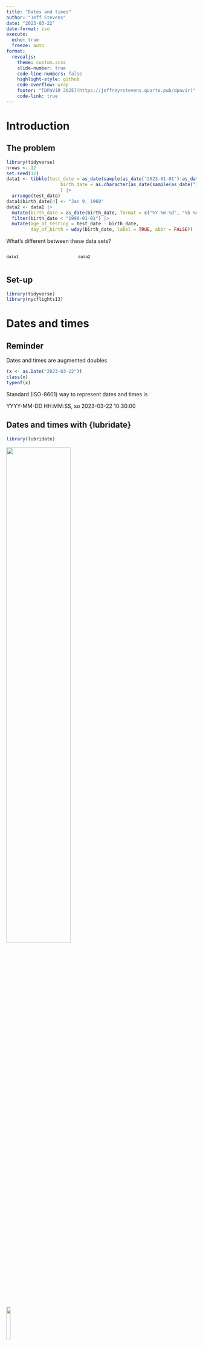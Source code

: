 ```yaml
---
title: "Dates and times"
author: "Jeff Stevens"
date: "2023-03-22"
date-format: iso
execute:
  echo: true
  freeze: auto
format:
  revealjs: 
    theme: custom.scss
    slide-number: true
    code-line-numbers: false
    highlight-style: github
    code-overflow: wrap
    footer: "[DPaViR 2025](https://jeffreyrstevens.quarto.pub/dpavir)"
    code-link: true
---
```



# Introduction


## The problem

```r
library(tidyverse)
nrows <- 12
set.seed(12)
data1 <- tibble(test_date = as_date(sample(as_date("2023-01-01"):as_date("2023-01-31"), nrows, replace = TRUE)),
                    birth_date = as.character(as_date(sample(as_date("1950-01-01"):as_date("2005-01-31"), nrows, replace = TRUE)))
                    ) |> 
  arrange(test_date)
data1$birth_date[4] <- "Jan 9, 1960"
data2 <- data1 |> 
  mutate(birth_date = as_date(birth_date, format = c("%Y-%m-%d", "%b %d, %Y"))) |> 
  filter(birth_date < "1990-01-01") |> 
  mutate(age_at_testing = test_date - birth_date,
         day_of_birth = wday(birth_date, label = TRUE, abbr = FALSE))
```

What's different between these data sets? 

:::: {.columns}

::: {.column width="35%"}

::: {style="font-size:90%"}
```r
data1
```
:::
:::

::: {.column width="65%"}

::: {style="font-size:90%"}
```r
data2
```
:::
:::

::::


## Set-up

```r
library(tidyverse)
library(nycflights13)
```


# Dates and times

## Reminder

Dates and times are augmented doubles

```r
(x <- as.Date("2023-03-22"))
class(x)
typeof(x)
```

::: {.fragment}
::: {.callout-note}
Standard (ISO-8601) way to represent dates and times is 

YYYY-MM-DD HH:MM:SS, so 2023-03-22 10:30:00
:::
:::


## Dates and times with {lubridate}

```r
library(lubridate)
```

![](../images/lubridate_allisonhorst.png){fig-align="center" width="58%"}

![](../images/lubridate_hex.png){.absolute width="15%" top="0%" left="90%"}

::: {.aside}
Congratulations to [{lubridate}](https://lubridate.tidyverse.org) for joining {tidyverse} last week in version 2.0.0!
:::


## Current date/time

```r
Sys.Date()  # base R
today() # {lubridate}
```

::: {.fragment}
```r
Sys.time()  # base R
now()  # {lubridate}
```
:::


## Creating dates/times

```r
as.Date("2023-03-22")  # base R
as_date("2023-03-22") # {lubridate}
ymd(20230322) # {lubridate}
```


## Convert dates to ISO-8601
```r
ymd("2017-01-31")
mdy("January 31st, 2017")
mdy("Jan 31 17")
dmy("31-Jan-2017")
```


## Convert dates to ISO-8601
```r
(r_class_schedule <- tibble(meeting = 1:4, date = c("23 Jan 2023", "25 Jan 2023", "27 Jan 2023", "30 Jan 2023"), topic = c("Course introduction", "Working in RStudio", "Coding basics", "Workflows")))
```

::: {.fragment}
How do we change the dates in a data frame?
:::

::: {.fragment}
```r
(r_class_schedule <- r_class_schedule |>
   mutate(iso_date = dmy(date)))
```
:::


## Convert multiple formats

What if your date column has multiple formats?

```r
(bad_dates <- c("Jan 1 2023", "2-Jan-2023"))
as_date(bad_dates)
```


## Date formatting

Codes for different components/styles of date components

| Code | Component |
|:---- |:--------- |
| `%y`   | Two digit year (23) |
| `%Y`   | Four digit year (2023) |
| `%m`   | Month as number (01-12 or 1-12) |
| `%b`   | Abbreviated month name (Mar) |
| `%B`   | Full month name (March) |
| `%d`   | Day of the month (01-31 or 1-31) |


## Date formatting

Combine codes to make dates

2023-03-22 = `"%Y-%m-%d"`

3/22/23 = `"%m/%d/%y"`

23 Mar 2023 = `"%d %b %Y"`

March 23, 2023 = `"%B %d, %Y"`


## Date formatting

```r
(bad_dates <- c("Jan 01 2023", "02-Jan-2023"))
as_date(bad_dates, format = "%b %d %Y")
```

::: {.fragment}
```r
as_date(bad_dates, format = c("%b %d %Y", "%d-%b-%Y"))
```
:::


## Convert times to ISO-8601

```r
hms("20:11:59")
hm("10:30")
```


## Convert date-times to ISO-8601
```r
as_datetime("2023-03-10")
ymd_hms("2023-03-10 20:11:59")
mdy_hm("03/22/2023 10:30")
```


## Change time zone 
`tz` argument
```r
ymd_hms("2023-03-10 20:11:59", tz = "America/Chicago")
```

::: {.fragment}
Find system time zone
```r
Sys.timezone()
mdy_hm("03/22/2023 10:30", tz = Sys.timezone())  
```

::: {.callout-warning}
Setting `tz = Sys.timezone()` is dangerous and not reproducible if you are traveling or giving code to others in different time zones.
:::

:::


# Date/time components

## Create dates from components
```r
flights |>
  select(year, month, day, hour, minute)
```


## Create dates from components

`make_date()`, `make_datetime()`
```r
flights |>
  select(year, month, day, hour, minute) |>
  mutate(date = make_date(year, month, day),
         departure = make_datetime(year, month, day, hour, minute))
```


## Extract date/time elements

First, let's extract a random sample of departure times

```r
(datetime <- flights |>
   drop_na(dep_time) |> 
   slice_sample(n = 20) |>
   mutate(departure = make_datetime(year, month, day, hour, minute)) |> 
   pull(departure))
```


## Extract date/time elements

Now let's extract components
```r
year(datetime)
month(datetime)
month(datetime, label = TRUE)
```


## Extract date/time elements

Now let's extract components
```r
mday(datetime)
yday(datetime)
wday(datetime)
wday(datetime, label = TRUE, abbr = FALSE)
```


## Extract date/time elements

Now let's extract components
```r
hour(datetime)
minute(datetime)
second(datetime)
```


## Create vectors of days of the week
```r
wday(1:7, label = TRUE, abbr = FALSE)
as.character(wday(1:7, label = TRUE, abbr = FALSE))
stringr::str_c(as.character(wday(1:7, label = TRUE, abbr = FALSE)), collapse = ", ")
```


## Set date/time elements with components
```r
head(datetime)
year(datetime) <- 2020
head(datetime)
```


# Time spans

## Time spans
Find or create durations
```r
r_class_schedule$iso_date[2] - r_class_schedule$iso_date[1]
today() - ymd(r_class_schedule$iso_date[1])
r_class_schedule$iso_date[1] - 7 * 9
r_class_schedule$iso_date[1] + 7 * 9
```


## Filter dates

```r
(oldsched <- filter(r_class_schedule, iso_date < "2023-01-30") |>
  mutate(week_later = iso_date + 7,
         days_since = today() - iso_date))
```


## Solving the problem

What code generates `data2` from `data1`?

:::: {.columns}

::: {.column width="35%"}


::: {style="font-size:90%"}
```r
data1
```
:::
:::

::: {.column width="65%"}


::: {style="font-size:90%"}
```r
data2
```
:::
:::
::::


## Let's code!

[Dates and times](../code/23_dates.html){target="_blank"} [[Rmd](../code/23_dates.Rmd){target="_blank"}]
